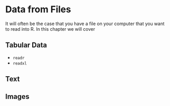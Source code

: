 # Data from Files

It will often be the case that you have a file on your computer that you want 
to read into R. In this chapter we will cover

## Tabular Data

- `readr`
- `readxl`

## Text

## Images